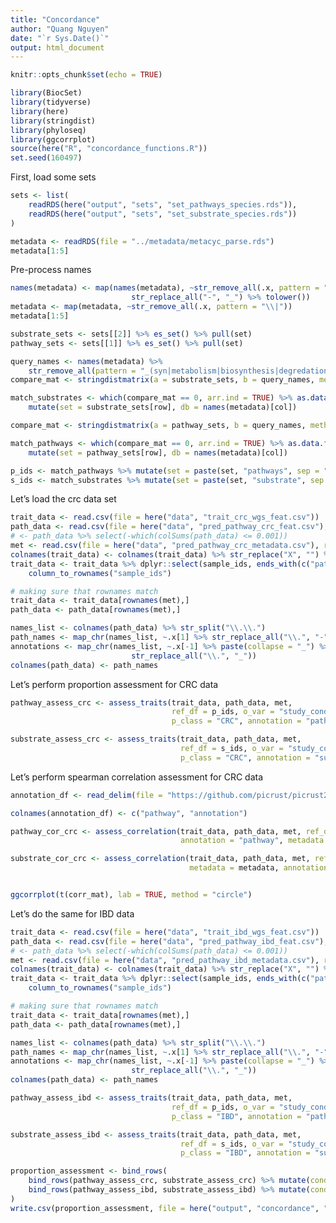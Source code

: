 ```yaml
---
title: "Concordance"
author: "Quang Nguyen"
date: "`r Sys.Date()`"
output: html_document
---
```


```r
knitr::opts_chunk$set(echo = TRUE)
```

```r
library(BiocSet)
library(tidyverse)
library(here)
library(stringdist)
library(phyloseq)
library(ggcorrplot)
source(here("R", "concordance_functions.R"))
set.seed(160497)
```


First, load some sets 

```r

sets <- list(
    readRDS(here("output", "sets", "set_pathways_species.rds")), 
    readRDS(here("output", "sets", "set_substrate_species.rds"))
)

metadata <- readRDS(file = "../metadata/metacyc_parse.rds")
metadata[1:5]
```
Pre-process names  

```r
names(metadata) <- map(names(metadata), ~str_remove_all(.x, pattern = "\\|") %>% 
                           str_replace_all("-", "_") %>% tolower())
metadata <- map(metadata, ~str_remove_all(.x, pattern = "\\|"))
metadata[1:5]
```

```r
substrate_sets <- sets[[2]] %>% es_set() %>% pull(set) 
pathway_sets <- sets[[1]] %>% es_set() %>% pull(set)

query_names <- names(metadata) %>% 
    str_remove_all(pattern = "_(syn|metabolism|biosynthesis|degredation|deg)")
compare_mat <- stringdistmatrix(a = substrate_sets, b = query_names, method = "lv")

match_substrates <- which(compare_mat == 0, arr.ind = TRUE) %>% as.data.frame() %>% 
    mutate(set = substrate_sets[row], db = names(metadata)[col])

compare_mat <- stringdistmatrix(a = pathway_sets, b = query_names, method = "lv")

match_pathways <- which(compare_mat == 0, arr.ind = TRUE) %>% as.data.frame() %>% 
    mutate(set = pathway_sets[row], db = names(metadata)[col])

p_ids <- match_pathways %>% mutate(set = paste(set, "pathways", sep = "_")) 
s_ids <- match_substrates %>% mutate(set = paste(set, "substrate", sep = "_")) 

```


Let's load the crc data set  

```r
trait_data <- read.csv(file = here("data", "trait_crc_wgs_feat.csv"))
path_data <- read.csv(file = here("data", "pred_pathway_crc_feat.csv"), row.names = 1)
# <- path_data %>% select(-which(colSums(path_data) <= 0.001))
met <- read.csv(file = here("data", "pred_pathway_crc_metadata.csv"), row.names = 1)
colnames(trait_data) <- colnames(trait_data) %>% str_replace("X", "") %>% str_replace("\\.", "_")
trait_data <- trait_data %>% dplyr::select(sample_ids, ends_with(c("pathways", "substrate"))) %>% 
    column_to_rownames("sample_ids")

# making sure that rownames match
trait_data <- trait_data[rownames(met),]
path_data <- path_data[rownames(met),]

names_list <- colnames(path_data) %>% str_split("\\.\\.")
path_names <- map_chr(names_list, ~.x[1] %>% str_replace_all("\\.", "-"))
annotations <- map_chr(names_list, ~.x[-1] %>% paste(collapse = "_") %>% 
                           str_replace_all("\\.", "_"))
colnames(path_data) <- path_names

```

Let's perform proportion assessment for CRC data 

```r
pathway_assess_crc <- assess_traits(trait_data, path_data, met, 
                                    ref_df = p_ids, o_var = "study_condition", 
                                    p_class = "CRC", annotation = "pathway", metadata = metadata)

substrate_assess_crc <- assess_traits(trait_data, path_data, met, 
                                      ref_df = s_ids, o_var = "study_condition", 
                                      p_class = "CRC", annotation = "substrate", metadata = metadata)
```

Let's perform spearman correlation assessment for CRC data  

```r
annotation_df <- read_delim(file = "https://github.com/picrust/picrust2/raw/master/picrust2/default_files/description_mapfiles/metacyc_pathways_info.txt.gz", delim = "\t", col_names = FALSE)

colnames(annotation_df) <- c("pathway", "annotation")

pathway_cor_crc <- assess_correlation(trait_data, path_data, met, ref_df = p_ids, 
                                      annotation = "pathway", metadata = metadata)

substrate_cor_crc <- assess_correlation(trait_data, path_data, met, ref_df = s_ids, 
                                        metadata = metadata, annotation = "substrate")


ggcorrplot(t(corr_mat), lab = TRUE, method = "circle")


```



Let's do the same for IBD data 

```r
trait_data <- read.csv(file = here("data", "trait_ibd_wgs_feat.csv"))
path_data <- read.csv(file = here("data", "pred_pathway_ibd_feat.csv"), row.names = 1)
# <- path_data %>% select(-which(colSums(path_data) <= 0.001))
met <- read.csv(file = here("data", "pred_pathway_ibd_metadata.csv"), row.names = 1)
colnames(trait_data) <- colnames(trait_data) %>% str_replace("X", "") %>% str_replace("\\.", "_")
trait_data <- trait_data %>% dplyr::select(sample_ids, ends_with(c("pathways", "substrate"))) %>% 
    column_to_rownames("sample_ids")

# making sure that rownames match
trait_data <- trait_data[rownames(met),]
path_data <- path_data[rownames(met),]

names_list <- colnames(path_data) %>% str_split("\\.\\.")
path_names <- map_chr(names_list, ~.x[1] %>% str_replace_all("\\.", "-"))
annotations <- map_chr(names_list, ~.x[-1] %>% paste(collapse = "_") %>% 
                           str_replace_all("\\.", "_"))
colnames(path_data) <- path_names
```


```r
pathway_assess_ibd <- assess_traits(trait_data, path_data, met, 
                                    ref_df = p_ids, o_var = "study_condition", 
                                    p_class = "IBD", annotation = "pathway", metadata = metadata)

substrate_assess_ibd <- assess_traits(trait_data, path_data, met, 
                                      ref_df = s_ids, o_var = "study_condition", 
                                      p_class = "IBD", annotation = "substrate", metadata = metadata)
```


```r
proportion_assessment <- bind_rows(
    bind_rows(pathway_assess_crc, substrate_assess_crc) %>% mutate(condition = "CRC"),
    bind_rows(pathway_assess_ibd, substrate_assess_ibd) %>% mutate(condition = "IBD")
)
write.csv(proportion_assessment, file = here("output", "concordance", "proportion_assessment.csv"))
```














